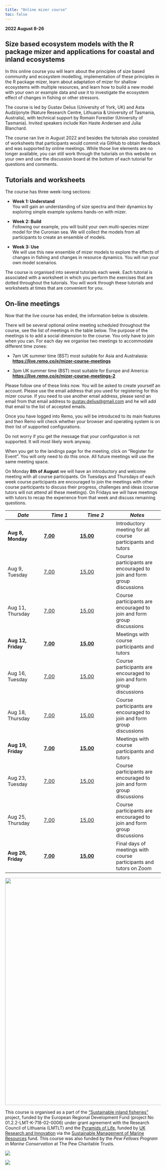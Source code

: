 ```yaml
---
title: "Online mizer course"
toc: false
---
```


**2022 August 8-26**

## Size based ecosystem models with the R package mizer and applications for coastal and inland ecosystems

In this online course you will learn about the principles of size based community and ecosystem modelling, implementation of these principles in the R package mizer, learn about adaptation of mizer for shallow ecosystems with multiple resources, and learn how to build a new model with your own or example data and use it to investigate the ecosystem effect of changes in fishing or other stressors.

The course is led by Gustav Delius (University of York, UK) and Asta Audzijonyte (Nature Research Centre, Lithuania & University of Tasmania, Australia), with technical support by Romain Forestier (University of Tasmania). Invited speakers include Ken Haste Andersen and Julia Blanchard.

::: {.callout-caution}
The course ran live in August 2022 and besides the tutorials also consisted of worksheets that participants would commit via GitHub to obtain feedback and was supported by online meetings. While those live elements are no longer available, you can still work through the tutorials on this website on your own and use the discussion board at the bottom of each tutorial for questions and comments.
:::

## Tutorials and worksheets

The course has three week-long sections:

-   **Week 1: Understand**\
    You will gain an understanding of size spectra and their dynamics by exploring simple example systems hands-on with mizer.

-   **Week 2: Build**\
    Following our example, you will build your own multi-species mizer model for the Curonian sea. We will collect the models from all participants to create an ensemble of models.

-   **Week 3: Use**\
    We will use this new ensemble of mizer models to explore the effects of changes in fishing and changes in resource dynamics. You will run your own model scenarios.

The course is organised into several tutorials each week. Each tutorial is associated with a worksheet in which you perform the exercises that are dotted throughout the tutorials. You will work through these tutorials and worksheets at times that are convenient for you.

## On-line meetings

::: {.callout-caution}
Now that the live course has ended, the information below is obsolete.
:::

There will be several optional online meeting scheduled throughout the course, see the list of meetings in the table below. The purpose of the meetings is to add a social dimension to the course. You only have to join when you can. For each day we organise two meetings to accommodate different time zones:

-   7am UK summer time (BST) most suitable for Asia and Australasia:\
    [**https://live.remo.co/e/mizer-course-meetings**](https://live.remo.co/e/mizer-course-meetings)

-   3pm UK summer time (BST) most suitable for Europe and America:\
    [**https://live.remo.co/e/mizer-course-meetings-2**](https://live.remo.co/e/mizer-course-meetings-2)

Please follow one of these links now. You will be asked to create yourself an account. Please use the email address that you used for registering for this mizer course. If you need to use another email address, please send an email from that email address to [gustav.delius\@gmail.com](mailto:gustav.delius@gmail.com) and he will add that email to the list of accepted emails.

Once you have logged into Remo, you will be introduced to its main features and then Remo will check whether your browser and operating system is on their list of supported configurations.

::: {.callout-important collapse="false"}
Do not worry if you get the message that your configuration is not supported. It will most likely work anyway.
:::

When you get to the landings page for the meeting, click on "Register for Event". You will only need to do this once. All future meetings will use the same meeting space.

On Monday **8th of August** we will have an introductory and welcome meeting with all course participants. On Tuesdays and Thursdays of each week course participants are encouraged to join the meetings with other course participants to discuss their progress, challenges and ideas (course tutors will not attend all these meetings). On Fridays we will have meetings with tutors to recap the experience from that week and discuss remaining questions.

| *Date*             | *Time 1*                                                 | *Time 2*                                                    | *Notes*                                                               |
|-----------------|-----------------|-----------------|----------------------|
| **Aug 8, Monday**  | [**7.00**](https://live.remo.co/e/mizer-course-meetings) | [**15.00**](https://live.remo.co/e/mizer-course-meetings-2) | Introductory meeting for all course participants and tutors           |
| Aug 9, Tuesday     | [7.00](https://live.remo.co/e/mizer-course-meetings)     | [15.00](https://live.remo.co/e/mizer-course-meetings-2)     | Course participants are encouraged to join and form group discussions |
| Aug 11, Thursday   | [7.00](https://live.remo.co/e/mizer-course-meetings)     | [15.00](https://live.remo.co/e/mizer-course-meetings-2)     | Course participants are encouraged to join and form group discussions |
| **Aug 12, Friday** | [**7.00**](https://live.remo.co/e/mizer-course-meetings) | [**15.00**](https://live.remo.co/e/mizer-course-meetings-2) | Meetings with course participants and tutors                          |
| Aug 16, Tuesday    | [7.00](https://live.remo.co/e/mizer-course-meetings)     | [15.00](https://live.remo.co/e/mizer-course-meetings-2)     | Course participants are encouraged to join and form group discussions |
| Aug 18, Thursday   | [7.00](https://live.remo.co/e/mizer-course-meetings)     | [15.00](https://live.remo.co/e/mizer-course-meetings-2)     | Course participants are encouraged to join and form group discussions |
| **Aug 19, Friday** | [**7.00**](https://live.remo.co/e/mizer-course-meetings) | [**15.00**](https://live.remo.co/e/mizer-course-meetings-2) | Meetings with course participants and tutors                          |
| Aug 23, Tuesday    | [7.00](https://live.remo.co/e/mizer-course-meetings)     | [15.00](https://live.remo.co/e/mizer-course-meetings-2)     | Course participants are encouraged to join and form group discussions |
| Aug 25, Thursday   | [7.00](https://live.remo.co/e/mizer-course-meetings)     | [15.00](https://live.remo.co/e/mizer-course-meetings-2)     | Course participants are encouraged to join and form group discussions |
| **Aug 26, Friday** | [**7.00**](https://utas.zoom.us/j/89868555745)           | [**15.00**](https://utas.zoom.us/j/88062429842)             | Final days of meetings with course participants and tutors on Zoom    |

![](images/paste-3ABCF373.png){width="734"}

This course is organised as a part of the ["Sustainable inland fisheries"](https://sif.lt) project, funded by the European Regional Development Fund (project No 01.2.2-LMT-K-718-02-0006) under grant agreement with the Research Council of Lithuania (LMTLT) and the [Pyramids of Life](https://pyramidsoflife.york.ac.uk/), funded by [UK Research and Innovation](https://www.ukri.org/) via the [Sustainable Management of Marine Resources](https://www.smmr.org.uk/) fund. This course was also funded by the *Pew Fellows Program in Marine Conservation* at The Pew Charitable Trusts.

::: {layout-ncol="2"}
![](images/smmr-blue.png)

![](images/UOY-Logo.png)
:::
